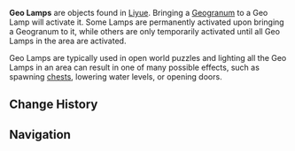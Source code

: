 {{Terminology Infobox
|image        = <gallery>
Geo lamp unactivated.png|Unactivated
Geo lamp activated.png|Activated
</gallery>
|type1        = Exploration
|type2        = Game Systems
|region       = Liyue
}}
'''Geo Lamps''' are objects found in [[Liyue]]. Bringing a [[Geogranum]] to a Geo Lamp will activate it. Some Lamps are permanently activated upon bringing a Geogranum to it, while others are only temporarily activated until all Geo Lamps in the area are activated.

Geo Lamps are typically used in open world puzzles and lighting all the Geo Lamps in an area can result in one of many possible effects, such as spawning [[chests]], lowering water levels, or opening doors.

==Change History==
{{Change History|1.0}}

==Navigation==
{{Exploration Navbox|Liyue}}
